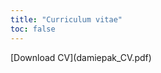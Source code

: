 ```yaml
---
title: "Curriculum vitae"
toc: false
---
```


<object data="damiepak_CV.pdf" width="1000" height="1000" type='application/pdf'/>

\[Download CV\](damiepak_CV.pdf)
